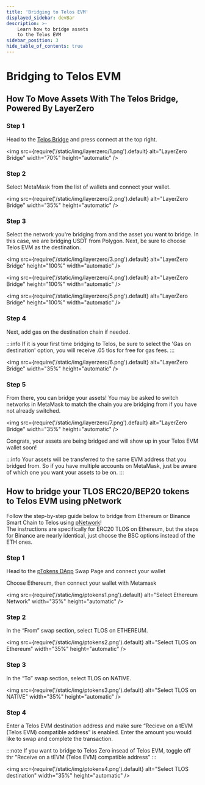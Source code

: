 ```yaml
---
title: 'Bridging to Telos EVM'
displayed_sidebar: devBar
description: >-
    Learn how to bridge assets
    to the Telos EVM
sidebar_position: 3
hide_table_of_contents: true
---
```


# Bridging to Telos EVM

## How To Move Assets With The Telos Bridge, Powered By LayerZero

### Step 1

Head to the [Telos Bridge](https://bridge.telos.net/) and press connect at the top right.

<img
    src={require('/static/img/layerzero/1.png').default}
    alt="LayerZero Bridge"
    width="70%"
    height="automatic"
/>

### Step 2

Select MetaMask from the list of wallets and connect your wallet.

<img
    src={require('/static/img/layerzero/2.png').default}
    alt="LayerZero Bridge"
    width="35%"
    height="automatic"
/>

### Step 3

Select the network you're bridging from and the asset you want to bridge. In this case, we are bridging USDT from Polygon.  Next, be sure to choose Telos EVM as the destination.

<div class="three-pics-display">

<img
    src={require('/static/img/layerzero/3.png').default}
    alt="LayerZero Bridge"
    height="100%"
    width="automatic"
/>

<img
    src={require('/static/img/layerzero/4.png').default}
    alt="LayerZero Bridge"
    height="100%"
    width="automatic"
/>

<img
    src={require('/static/img/layerzero/5.png').default}
    alt="LayerZero Bridge"
    height="100%"
    width="automatic"
/>

</div>

### Step 4

Next, add gas on the destination chain if needed.

:::info
If it is your first time bridging to Telos, be sure to select the 'Gas on destination' option, you will receive .05 tlos for free for gas fees.
:::

<img
    src={require('/static/img/layerzero/6.png').default}
    alt="LayerZero Bridge"
    width="35%"
    height="automatic"
/>

### Step 5

From there, you can bridge your assets! You may be asked to switch networks in MetaMask to match the chain you are bridging from if you have not already switched.

<img
    src={require('/static/img/layerzero/7.png').default}
    alt="LayerZero Bridge"
    width="35%"
    height="automatic"
/>

Congrats, your assets are being bridged and will show up in your Telos EVM wallet soon! 

:::info
Your assets will be transferred to the same EVM address that you bridged from. So if you have multiple accounts on MetaMask, just be aware of which one you want your assets to be on.
:::

## How to bridge your TLOS ERC20/BEP20 tokens to Telos EVM using pNetwork

Follow the step-by-step guide below to bridge from Ethereum or Binance Smart Chain to Telos using [pNetwork](https://dapp.ptokens.io/#/swap)!  
The instructions are specifically for ERC20 TLOS on Ethereum, but the steps for Binance are nearly identical, just choose the BSC options instead of the ETH ones.

### Step 1

Head to the [pTokens DApp](https://dapp.ptokens.io/#/swap) Swap Page and connect your wallet

Choose Ethereum, then connect your wallet with Metamask

<img
    src={require('/static/img/ptokens1.png').default}
    alt="Select Ethereum Network"
    width="35%"
    height="automatic"
/>

### Step 2

In the “From” swap section, select TLOS on ETHEREUM.

<img
    src={require('/static/img/ptokens2.png').default}
    alt="Select TLOS on Ethereum"
    width="35%"
    height="automatic"
/>

### Step 3

In the “To” swap section, select TLOS on NATIVE.

<img
    src={require('/static/img/ptokens3.png').default}
    alt="Select TLOS on NATIVE"
    width="35%"
    height="automatic"
/>

### Step 4 

Enter a Telos EVM destination address and make sure “Recieve on a tEVM (Telos EVM) compatible address” is enabled. Enter the amount you would like to swap and complete the transaction.

:::note
If you want to bridge to Telos Zero insead of Telos EVM, toggle off thr "Receive on a tEVM (Telos EVM) compatible address"
:::

<img
    src={require('/static/img/ptokens4.png').default}
    alt="Select TLOS destination"
    width="35%"
    height="automatic"
/>
